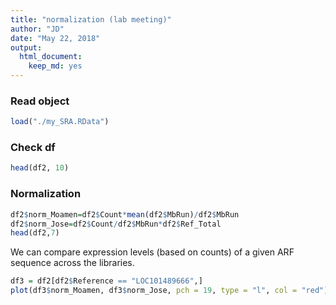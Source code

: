---
title: "normalization (lab meeting)"
author: "JD"
date: "May 22, 2018"
output: 
  html_document: 
    keep_md: yes
---

### Read object 
```{r}
load("./my_SRA.RData")
```

### Check df
```{r}
head(df2, 10)
```


### Normalization
```{r}
df2$norm_Moamen=df2$Count*mean(df2$MbRun)/df2$MbRun
df2$norm_Jose=df2$Count/df2$MbRun*df2$Ref_Total
head(df2,7)
```
We can compare expression levels (based on counts) of a given ARF sequence across the libraries. 

```{r}
df3 = df2[df2$Reference == "LOC101489666",]
plot(df3$norm_Moamen, df3$norm_Jose, pch = 19, type = "l", col = "red")
```
